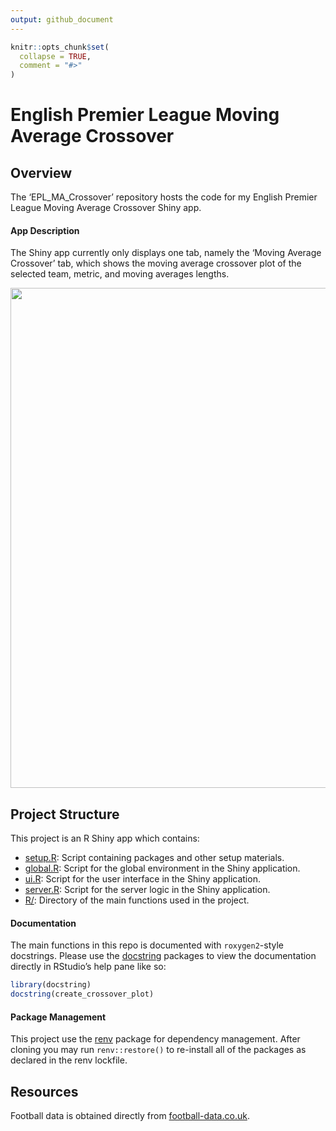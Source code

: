 ```yaml
---
output: github_document
---
```


<!-- README.md is generated from README.Rmd. Please edit that file -->

```r
knitr::opts_chunk$set(
  collapse = TRUE,
  comment = "#>"
)
```

# English Premier League Moving Average Crossover

<!-- badges: start -->
<!-- badges: end -->

## Overview

The 'EPL_MA_Crossover' repository hosts the code for my English Premier League Moving Average Crossover Shiny app. 


#### App Description

The Shiny app currently only displays one tab, namely the 'Moving Average Crossover' tab, which shows the moving average crossover plot of the selected team, metric, and moving averages lengths. 

<img src="README_files/ShinyApp.png" align="center" width="800" />


## Project Structure

This project is an R Shiny app which contains:

- [setup.R](https://github.com/MoAnd/EPL_MA_Crossover/blob/master/setup.R): Script containing packages and other setup materials.
- [global.R](https://github.com/MoAnd/EPL_MA_Crossover/blob/master/global.R): Script for the global environment in the Shiny application.
- [ui.R](https://github.com/MoAnd/EPL_MA_Crossover/blob/master/ui.R): Script for the user interface in the Shiny application.
- [server.R](https://github.com/MoAnd/EPL_MA_Crossover/blob/master/server.R): Script for the server logic in the Shiny application.
- [R/](https://github.com/MoAnd/EPL_MA_Crossover/tree/master/R): Directory of the main functions used in the project.

#### Documentation

The main functions in this repo is documented with `roxygen2`-style docstrings. Please use the [docstring](https://cran.r-project.org/web/packages/docstring/vignettes/docstring_intro.html) packages to view the documentation directly in RStudio's help pane like so:

```r
library(docstring)
docstring(create_crossover_plot)
```

#### Package Management

This project use the [renv](https://rstudio.github.io/renv/index.html) package for dependency management.
After cloning you may run `renv::restore()` to re-install all of the packages as declared in the renv lockfile. 

## Resources

Football data is obtained directly from [football-data.co.uk](https://www.football-data.co.uk).




